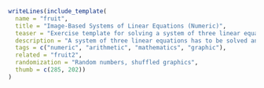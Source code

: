 ```r
writeLines(include_template(
  name = "fruit",
  title = "Image-Based Systems of Linear Equations (Numeric)",
  teaser = "Exercise template for solving a system of three linear equations (numeric answer) with a problem description based on shuffled images.",
  description = "A system of three linear equations has to be solved and the solution has to be entered into a fourth equation. However, the system is not defined through a verbal description or mathermatical notation but through images (clip art of tropical fruits). The problem can be interpreted as prices of three fruits (banana, orange, pineapple) and corresponding fruit baskets with different combinations of fruits. Images are stored in Base64 encoding within the exercise files and embedded dynamically into the output. PDFs are best generated from the Rnw version, HTML is best generated with pandoc from either the Rmd version (where pandoc is used by default) or the Rnw version (where ttm is used by default, but pandoc can be easily used as well.)",
  tags = c("numeric", "arithmetic", "mathematics", "graphic"),
  related = "fruit2",
  randomization = "Random numbers, shuffled graphics",
  thumb = c(285, 202))
)
```
